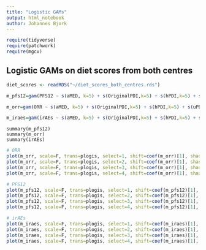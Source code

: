 ```yaml
---
title: "Logistic GAMs"
output: html_notebook
author: Johannes Bjork
---
```


```r
require(tidyverse)
require(patchwork)
require(mgcv)
```

## Logistic GAMs on diet scores from both centres

```r
diet_scores <- readRDS("~/diet_scores_both_centres.rds")
```

```r
m_pfs12=gam(PFS12 ~ s(aMED, k=5) + s(OriginalPDI,k=5) + s(hPDI,k=5) + s(uPDI,k=5) + s(sex,bs="re") + s(bmi,k=5) + s(age,k=5) + s(centre,bs="re"), data=diet_scores, select=T, family=binomial, method="REML")

m_orr=gam(ORR ~ s(aMED, k=5) + s(OriginalPDI,k=5) + s(hPDI,k=5) + s(uPDI,k=5) + s(sex,bs="re") + s(bmi,k=5) + s(age,k=5) + s(centre,bs="re"), data=diet_scores, select=T, family=binomial, method="REML")

m_iraes=gam(irAEs ~ s(aMED, k=5) + s(OriginalPDI,k=5) + s(hPDI,k=5) + s(uPDI,k=5) + s(sex,bs="re") + s(bmi,k=5) + s(age,k=5) + s(centre,bs="re"), data=diet_scores, select=T, family=binomial, method="REML")
```

```inspect
summary(m_pfs12)
summary(m_orr)
summary(irAEs)
```

```r
# ORR
plot(m_orr, scale=F, trans=plogis, select=1, shift=coef(m_orr)[1], shade=T, seWithMean=T, se=T) # aMED
plot(m_orr, scale=F, trans=plogis, select=2, shift=coef(m_orr)[1], shade=T, seWithMean=T, se=T) # Original PDI
plot(m_orr, scale=F, trans=plogis, select=3, shift=coef(m_orr)[1], shade=T, seWithMean=T, se=T) # hPDI
plot(m_orr, scale=F, trans=plogis, select=4, shift=coef(m_orr)[1], shade=T, seWithMean=T, se=T) # uPDI

# PFS12
plot(m_pfs12, scale=F, trans=plogis, select=1, shift=coef(m_pfs12)[1], shade=T, seWithMean=T, se=T) # aMED
plot(m_pfs12, scale=F, trans=plogis, select=2, shift=coef(m_pfs12)[1], shade=T, seWithMean=T, se=T) # Original PDI
plot(m_pfs12, scale=F, trans=plogis, select=3, shift=coef(m_pfs12)[1], shade=T, seWithMean=T, se=T) # hPDI
plot(m_pfs12, scale=F, trans=plogis, select=4, shift=coef(m_pfs12)[1], shade=T, seWithMean=T, se=T) # uPDI

# irAEs
plot(m_iraes, scale=F, trans=plogis, select=1, shift=coef(m_iraes)[1], shade=T, seWithMean=T, se=T) # aMED
plot(m_iraes, scale=F, trans=plogis, select=2, shift=coef(m_iraes)[1], shade=T, seWithMean=T, se=T) # Original PDI
plot(m_iraes, scale=F, trans=plogis, select=3, shift=coef(m_iraes)[1], shade=T, seWithMean=T, se=T) # hPDI
plot(m_iraes, scale=F, trans=plogis, select=4, shift=coef(m_iraes)[1], shade=T, seWithMean=T, se=T) # uPDI
```
